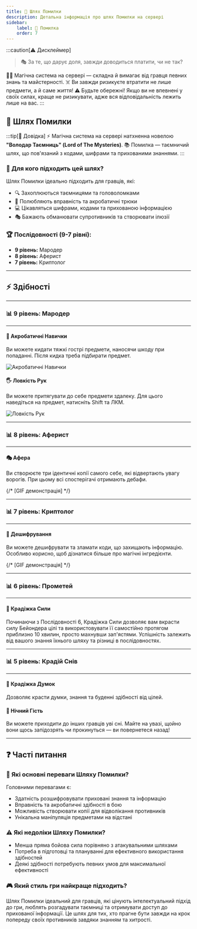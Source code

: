 ```yaml
---
title: 🔄 Шлях Помилки
description: Детальна інформація про шлях Помилки на сервері
sidebar:
    label: 🔄 Помилка
    order: 7
---
```



:::caution[⚠️ Дисклеймер]
> 🎭 За те, що дарує доля, завжди доводиться платити, чи не так?

🧙‍♂️ Магічна система на сервері — складна й вимагає від гравця певних знань та майстерності.
☠️ Ви завжди ризикуєте втратити не лише предмети, а й саме життя!
⚠️ Будьте обережні! Якщо ви не впевнені у своїх силах, краще не ризикувати, адже вся відповідальність лежить лише на вас.
:::

## 🔄 Шлях Помилки

:::tip[📖 Довідка]
⚡ Магічна система на сервері натхненна новелою **"Володар Таємниць" (Lord of The Mysteries)**.
📚 Помилка — таємничий шлях, що пов'язаний з кодами, шифрами та прихованими знаннями.
:::

### 📜 Для кого підходить цей шлях?

Шлях Помилки ідеально підходить для гравців, які:
- 🔍 Захоплюються таємницями та головоломками
- 🎯 Полюбляють вправність та акробатичні трюки
- 💻 Цікавляться шифрами, кодами та прихованою інформацією
- 🎭 Бажають обманювати супротивників та створювати ілюзії

### 🏆 Послідовності (9-7 рівні):

- **9 рівень:** Мародер
- **8 рівень:** Аферист
- **7 рівень:** Криптолог

---

## ⚡ Здібності

---

### 📊 9 рівень: Мародер

---

#### 🎯 Акробатичні Навички
Ви можете кидати тяжкі гострі предмети, наносячи шкоду при попаданні. Після кидка треба підбирати предмет.

<p align={"center"}>
    <Image src={acrobatic_skills} alt="Акробатичні Навички"/>
</p>

#### 🖐️ Ловкість Рук
Ви можете притягувати до себе предмети здалеку. Для цього наведіться на предмет, натисніть Shift та ЛКМ.

<p align={"center"}>
    <Image src={dexterous_hands} alt="Ловкість Рук"/>
</p>

---

### 📊 8 рівень: Аферист

---

#### 🎭 Афера
Ви створюєте три ідентичні копії самого себе, які відвертають увагу ворогів. При цьому всі спостерігачі отримають дебафи.

{/* [GIF демонстрація] */}

---

### 📊 7 рівень: Криптолог

---

#### 🔐 Дешифрування
Ви можете дешифрувати та зламати коди, що захищають інформацію. Особливо корисно, щоб дізнатися більше про магічні інгредієнти.

{/* [GIF демонстрація] */}

---

### 📊 6 рівень: Прометей

---

#### 🧠 Крадіжка Сили
Починаючи з Послідовності 6, Крадіжка Сили дозволяє вам вкрасти силу Бейондера цілі та використовувати її самостійно протягом приблизно 10 хвилин, просто махнувши зап'ястями. Успішність залежить від вашого знання їхнього шляху та різниці в послідовностях.

---

### 📊 5 рівень: Крадій Снів

---

#### 🧠 Крадіжка Думок
Дозволяє красти думки, знання та буденні здібності від цілей.

#### 🌙 Нічний Гість
Ви можете приходити до інших гравців уві сні. Майте на увазі, щойно вони щось запідозрять чи прокинуться — ви повернетеся назад!


---

## ❓ Часті питання

### 💪 Які основні переваги Шляху Помилки?
Головними перевагами є:
- Здатність розшифровувати приховані знання та інформацію
- Вправність та акробатичні здібності в бою
- Можливість створювати копії для відволікання противників
- Унікальна маніпуляція предметами на відстані

### ⚠️ Які недоліки Шляху Помилки?
- Менша пряма бойова сила порівняно з атакувальними шляхами
- Потреба в підготовці та плануванні для ефективного використання здібностей
- Деякі здібності потребують певних умов для максимальної ефективності

### 🎮 Який стиль гри найкраще підходить?
Шлях Помилки ідеальний для гравців, які цінують інтелектуальний підхід до гри, люблять розгадувати таємниці та отримувати доступ до прихованої інформації. Це шлях для тих, хто прагне бути завжди на крок попереду своїх противників завдяки знанням та хитрості.